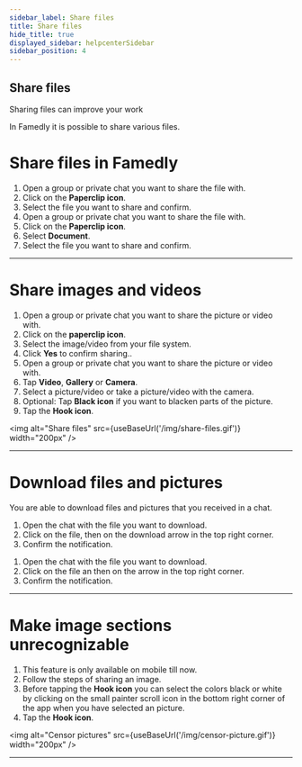 ```yaml
---
sidebar_label: Share files
title: Share files
hide_title: true
displayed_sidebar: helpcenterSidebar
sidebar_position: 4
---
```




<div class="hero hero--primary">
  <div class="container">
    <h2 class="hero__title">Share files</h2>
    <p class="hero__subtitle">Sharing files can improve your work</p>
    <p>In Famedly it is possible to share various files.</p>
  </div>
</div>

# Share files in Famedly


<Tabs> <TabItem value="desktop" label="Desktop" default>
1. Open a group or private chat you want to share the file with.
2. Click on the **Paperclip icon**.
3. Select the file you want to share and confirm.</TabItem> <TabItem value="mobile" label="Mobile">
1. Open a group or private chat you want to share the file with.
2. Click on the **Paperclip icon**.
3. Select **Document**.
4. Select the file you want to share and confirm.</TabItem> </Tabs>

---

# Share images and videos


<Tabs> <TabItem value="desktop" label="Desktop" default>
1. Open a group or private chat you want to share the picture or video with.
2. Click on the **paperclip icon**.
3. Select the image/video from your file system.
4. Click **Yes** to confirm sharing..</TabItem> <TabItem value="mobile" label="Mobile">
1. Open a group or private chat you want to share the picture or video with.
2. Tap **Video**, **Gallery** or **Camera**.
3. Select a picture/video or take a picture/video with the camera.
4. Optional: Tap **Black icon** if you want to blacken parts of the picture.
5. Tap the **Hook icon**.</TabItem> </Tabs>

<img alt="Share files" src={useBaseUrl('/img/share-files.gif')} width="200px" />

---

# Download files and pictures

You are able to download files and pictures that you received in a chat.

<Tabs>
  <TabItem value="desktop" label="Desktop" default>
  <ol>
    <li>Open the chat with the file you want to download.</li>
    <li>Click on the file, then on the download arrow in the top right corner.</li>
    <li>Confirm the notification.</li>
  </ol>
  </TabItem>
  <TabItem value="mobile" label="Mobile">
  <ol>
    <li>Open the chat with the file you want to download.</li>
    <li>Click on the file an then on the arrow in the top right corner.</li>
    <li>Confirm the notification.</li>
  </ol>
  </TabItem>
</Tabs>

---

# Make image sections unrecognizable


<Tabs> <TabItem value="desktop" label="Desktop" default>
1. This feature is only available on mobile till now.</TabItem> <TabItem value="mobile" label="Mobile">
1. Follow the steps of sharing an image.
2. Before tapping the **Hook icon** you can select the colors black or white by clicking on the small painter scroll icon in the bottom right corner of the app when you have selected an picture.
3. Tap the **Hook icon**.</TabItem> </Tabs>

<img alt="Censor pictures" src={useBaseUrl('/img/censor-picture.gif')} width="200px" />

---

